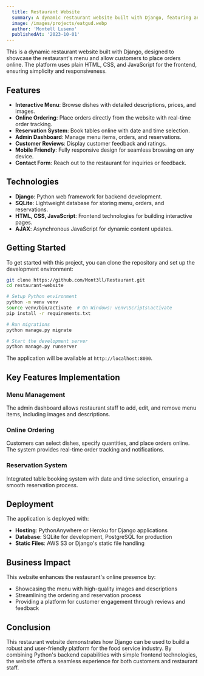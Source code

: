 ```yaml
---
  title: Restaurant Website
  summary: A dynamic restaurant website built with Django, featuring an interactive menu and online order system.
  image: /images/projects/eatgud.webp
  author: 'Montell Luseno'
  publishedAt: '2023-10-01'
---
```


This is a dynamic restaurant website built with Django, designed to showcase the restaurant's menu and allow customers to place orders online. The platform uses plain HTML, CSS, and JavaScript for the frontend, ensuring simplicity and responsiveness.

## Features

- **Interactive Menu**: Browse dishes with detailed descriptions, prices, and images.
- **Online Ordering**: Place orders directly from the website with real-time order tracking.
- **Reservation System**: Book tables online with date and time selection.
- **Admin Dashboard**: Manage menu items, orders, and reservations.
- **Customer Reviews**: Display customer feedback and ratings.
- **Mobile Friendly**: Fully responsive design for seamless browsing on any device.
- **Contact Form**: Reach out to the restaurant for inquiries or feedback.

## Technologies

- **Django**: Python web framework for backend development.
- **SQLite**: Lightweight database for storing menu, orders, and reservations.
- **HTML, CSS, JavaScript**: Frontend technologies for building interactive pages.
- **AJAX**: Asynchronous JavaScript for dynamic content updates.

## Getting Started

To get started with this project, you can clone the repository and set up the development environment:

```bash
git clone https://github.com/Mont3ll/Restaurant.git
cd restaurant-website

# Setup Python environment
python -m venv venv
source venv/bin/activate  # On Windows: venv\Scripts\activate
pip install -r requirements.txt

# Run migrations
python manage.py migrate

# Start the development server
python manage.py runserver
```

The application will be available at `http://localhost:8000`.

## Key Features Implementation

### Menu Management
The admin dashboard allows restaurant staff to add, edit, and remove menu items, including images and descriptions.

### Online Ordering
Customers can select dishes, specify quantities, and place orders online. The system provides real-time order tracking and notifications.

### Reservation System
Integrated table booking system with date and time selection, ensuring a smooth reservation process.

## Deployment

The application is deployed with:
- **Hosting**: PythonAnywhere or Heroku for Django applications
- **Database**: SQLite for development, PostgreSQL for production
- **Static Files**: AWS S3 or Django's static file handling

## Business Impact

This website enhances the restaurant's online presence by:
- Showcasing the menu with high-quality images and descriptions
- Streamlining the ordering and reservation process
- Providing a platform for customer engagement through reviews and feedback

## Conclusion

This restaurant website demonstrates how Django can be used to build a robust and user-friendly platform for the food service industry. By combining Python's backend capabilities with simple frontend technologies, the website offers a seamless experience for both customers and restaurant staff.